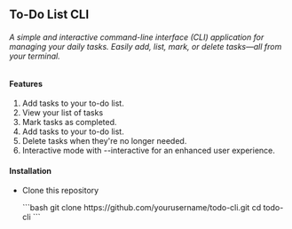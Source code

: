 <h2>To-Do List CLI</h2>
<h6>A simple and interactive command-line interface (CLI) application for managing your daily tasks. Easily add, list, mark, or delete tasks—all from your terminal.</h6>

<h4>Features</h4>
<ol>
    <li>Add tasks to your to-do list.</li>
    <li>View your list of tasks</li>
    <li>Mark tasks as completed.</li>
    <li>Add tasks to your to-do list.</li>
    <li>Delete tasks when they're no longer needed.</li>
    <li>Interactive mode with --interactive for an enhanced user experience.</li>
</ol>

<h4>Installation</h4>
<ul>
    <li>
        <p>Clone this repository</p>
        ```bash
            git clone https://github.com/yourusername/todo-cli.git
            cd todo-cli
        ```
    </li>
</ul>